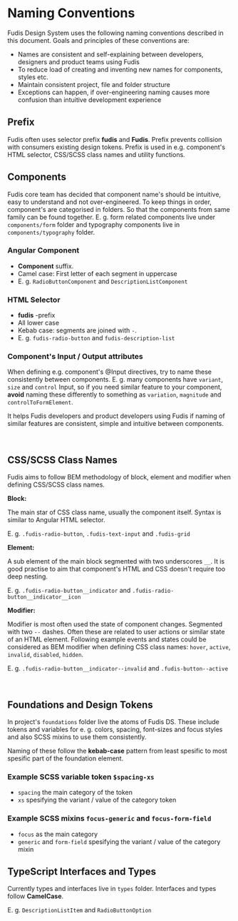 
<Meta title="Documentation/Development/DS Practises/Naming Conventions" />

# Naming Conventions

Fudis Design System uses the following naming conventions described in this document. Goals and principles of these conventions are:

* Names are consistent and self-explaining between developers, designers and product teams using Fudis
* To reduce load of creating and inventing new names for components, styles etc.
* Maintain consistent project, file and folder structure
* Exceptions can happen, if over-engineering naming causes more confusion than intuitive development experience

## Prefix

Fudis often uses selector prefix **fudis** and **Fudis**. Prefix prevents collision with consumers existing design tokens. Prefix is used in e.g. component's HTML selector, CSS/SCSS class names and utility functions.

## Components

Fudis core team has decided that component name's should be intuitive, easy to understand and not over-engineered. To keep things in order, component's are categorised in folders. So that the components from same family can be found together. E. g. form related components live under `components/form` folder and typography components live in `components/typography` folder.

### Angular Component

* **Component** suffix.
* Camel case: First letter of each segment in uppercase
* E. g. `RadioButtonComponent` and `DescriptionListComponent`

### HTML Selector

* **fudis** -prefix
* All lower case
* Kebab case: segments are joined with <code>-</code>.
* E. g. `fudis-radio-button` and `fudis-description-list`

### Component's Input / Output attributes

When defining e.g. component's @Input directives, try to name these consistently between components. E. g. many components have `variant`, `size` and `control` Input, so if you need similar feature to your component, **avoid** naming these differently to something as `variation`, `magnitude` and `controlToFormElement`.

It helps Fudis developers and product developers using Fudis if naming of similar features are consistent, simple and intuitive between components.

<br />

## CSS/SCSS Class Names

Fudis aims to follow BEM methodology of block, element and modifier when defining CSS/SCSS class names.

**Block:**

The main star of CSS class name, usually the component itself. Syntax is similar to Angular HTML selector.

E. g. `.fudis-radio-button`, `.fudis-text-input` and `.fudis-grid`

**Element:**

A sub element of the main block segmented with two underscores `__`. It is good practise to aim that component's HTML and CSS doesn't require too deep nesting.

E. g. `.fudis-radio-button__indicator` and `.fudis-radio-button__indicator__icon`

**Modifier:**

Modifier is most often used the state of component changes. Segmented with two `--` dashes. Often these are related to user actions or similar state of an HTML element. Following example events and states could be considered as BEM modifier when defining CSS class names: `hover`, `active`, `invalid`, `disabled`, `hidden`.

E. g. `.fudis-radio-button__indicator--invalid` and `.fudis-button--active`

<br />

## Foundations and Design Tokens

In project's `foundations` folder live the atoms of Fudis DS. These include tokens and variables for e. g. colors, spacing, font-sizes and focus styles and also SCSS mixins to use them consistently.

Naming of these follow the **kebab-case** pattern from least spesific to most spesific part of the foundation element.

### Example SCSS variable token `$spacing-xs`

* `spacing` the main category of the token
* `xs` spesifying the variant / value of the category token

### Example SCSS mixins `focus-generic` and `focus-form-field`

* `focus` as the main category
* `generic` and `form-field` spesifying the variant / value of the category mixin

## TypeScript Interfaces and Types

Currently types and interfaces live in `types` folder. Interfaces and types follow **CamelCase**.

E. g. `DescriptionListItem` and `RadioButtonOption`
